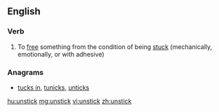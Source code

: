 ==English==

===Verb===
{{en-verb|unsticks|unsticking|unstuck}}

# To [[free]] something from the condition of being [[stuck]] (mechanically, emotionally, or with adhesive)

===Anagrams===
* [[tucks in#English|tucks in]], [[tunicks#English|tunicks]], [[unticks#English|unticks]]

[[hu:unstick]]
[[mg:unstick]]
[[vi:unstick]]
[[zh:unstick]]